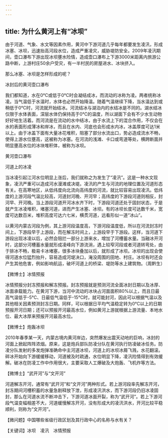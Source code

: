```yaml
---
---
---
```

title: 为什么黄河上有“冰坝”
---




由于河道、气象、水文等因素作用，黄河中下游河道几乎每年都要发生凌汛，形成冰塞、冰坝，迅速抬高河段水位，造成严重凌灾，威胁堤防安全。2009年凌汛期间，壶口瀑布下游出现冰坝壅水险情，造成壶口瀑布上下游3000米距离内旅游公路中断，上游村庄50余户受灾，有一半村民的房屋进水、冰块挤入。

那么冰塞、冰坝是怎样形成的呢？

冰封后的黄河壶口瀑布



我们都知道，水在0℃或低于0℃时会凝结成冰，而流动的冰称为凌。两者统称冰凌。当气温低于水温时，水体也必然开始降温。随着气温继续下降，当水温达到或稍低于0℃时，河流就开始结冰。河流结冰与湖泊内的水结冰是不同的。湖水结冰仅限于水体表面，深层水体仍保持高于0℃的温度，所以湖面下会有不少水生动物好好地生活着。而河流是在流动的水中结冰，由于水流上下的混合作用，不仅会在水的表面形成薄冰和岸冰，而且在水内、河底也会形成水内冰，冰盖厚度可达1米以上。由于冰盖下面有大量冰花堆积，阻塞了部分水流出口，势必造成流水不畅，使得上游水位壅高，这被称为冰塞。在河流的浅滩、卡口或弯道等处，横跨断面并明显壅高水位的冰块堆积体，被称为冰坝。

黄河壶口瀑布



河道上的冰凌



当冰凌引起江河水位明显上涨后，我们就称之为发生了“凌汛”。这是一种水文现象，凌汛严重可以造成河水漫滩或决堤。凌汛的产生与河流的地理位置及河道形态有关。在高寒地区，从低纬度向北流向高纬度的河流，就比较容易出现凌汛。低纬度的上游河段气温比较高，河道封河晚、开河早；高纬度的下游段河道则相反，封河早、开河晚。当上游段河道开河冰水齐下时，下游段河道还处于固封状态，于是就产生冰凌堆积，堵塞河道，进而产生冰塞、冰坝。有的冰坝长度可达数千米，宽度可达数百米，堆积高度可达六七米，横贯河道，远看形似一道“冰山”。

以黄河内蒙古河段为例，其上游河段温度高，下游河段温度低，所以在河流封冻时间上，下游段早于上游段，而在解冻时间上，上游段早于下游段。这样，当河道下游段出现冰凌以后，必然会阻拦一部分上游来水，增加了河槽蓄水量。当融冰开河时，这部分河槽蓄水量就形成凌峰向下游流淌，遇上较窄河段或者河道转弯处，由于排冰不畅，极易卡冰堵塞，很多冰块叠加以后，就形成了冰坝。冰坝的出现会使得河道水位猛烈抬升，容易造成河堤决口，淹没周围的田地、村庄。冰坝有时还会产生其他危害，例如影响航运，破坏河道上的桥梁、堤防等水上建筑物。（周黔生）





【微博士】冰情预报



冰情预报分封冻预报和解冻预报。封冻预报就是预测河流全面冰封日期以及冰厚、冰面承载能力。在黄河下游，当河中流动的冰块占河面面积80%以上，而且日最高气温低于-5℃、日最低气温低于-15℃时，就可能封河，因此可以根据气温以及其他相关因素预测封冻日期。同样，可以根据日平均气温稳定转为0℃以上的日期预报开河日期；还可以预报开河最高水位，例如黄河上游就根据上游流量、本地水位、最大冰厚来预报开河最高水位。

【微博士】炮轰冰坝

2010年春季某一天，内蒙古境内黄河岸边，突然爆发出震天动地的巨响，冰封的河面上掀起阵阵浓烟。原来，这是炮兵部队防凌分队在黄河执行防凌破冰任务。防凌分队发射的多发炮弹准确命中主河道冰坝，河道上的冰坝冰屑飞溅，水花翻滚。碎冰开始向下游缓缓移动，河道被及时疏通，水位明显下降，凌汛险情得到有效缓解。破冰在防凌工作中作用很大，主要采取人工爆破及大炮轰、飞机炸等方法。

【微博士】“武开河”与“文开河”

河道解冻开河，通常有“武开河”和“文开河”两种形式。若上游河段率先解冻开河，封冻期间河槽积蓄的水量急剧释放下泄，形成凌汛洪水，而下游河段仍旧冰凌固封，那么在河道水流不断冲击下，下游河道冰面开裂，称为“武开河”。若上下游河段气温变幅相差不大，河道缓慢解冻开河，没有形成大的凌汛洪水，开河比较平稳顺利，则称为“文开河”。

【微问题】中国哪些省级行政区划及其行政中心的名称与水有关？

【关键词】冰坝　凌汛　冰情预报